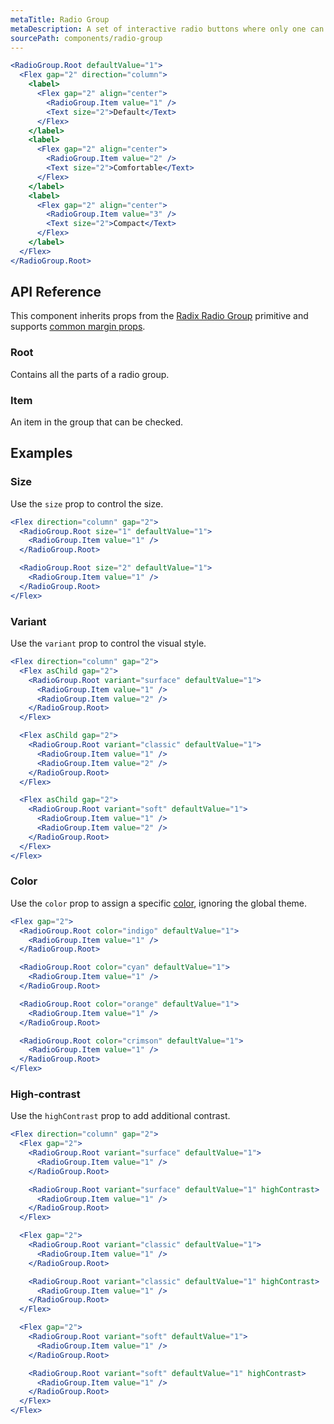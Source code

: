 ```yaml
---
metaTitle: Radio Group
metaDescription: A set of interactive radio buttons where only one can be selected at a time.
sourcePath: components/radio-group
---
```


```jsx live=true
<RadioGroup.Root defaultValue="1">
  <Flex gap="2" direction="column">
    <label>
      <Flex gap="2" align="center">
        <RadioGroup.Item value="1" />
        <Text size="2">Default</Text>
      </Flex>
    </label>
    <label>
      <Flex gap="2" align="center">
        <RadioGroup.Item value="2" />
        <Text size="2">Comfortable</Text>
      </Flex>
    </label>
    <label>
      <Flex gap="2" align="center">
        <RadioGroup.Item value="3" />
        <Text size="2">Compact</Text>
      </Flex>
    </label>
  </Flex>
</RadioGroup.Root>
```

## API Reference

This component inherits props from the [Radix Radio Group](/primitives/docs/components/radio-group) primitive and supports [common margin props](/themes/docs/theme/layout#margin-props).

### Root

Contains all the parts of a radio group.

<ThemesPropsTable name="radioGroup" />

### Item

An item in the group that can be checked.

## Examples

### Size

Use the `size` prop to control the size.

```jsx live=true
<Flex direction="column" gap="2">
  <RadioGroup.Root size="1" defaultValue="1">
    <RadioGroup.Item value="1" />
  </RadioGroup.Root>

  <RadioGroup.Root size="2" defaultValue="1">
    <RadioGroup.Item value="1" />
  </RadioGroup.Root>
</Flex>
```

### Variant

Use the `variant` prop to control the visual style.

```jsx live=true
<Flex direction="column" gap="2">
  <Flex asChild gap="2">
    <RadioGroup.Root variant="surface" defaultValue="1">
      <RadioGroup.Item value="1" />
      <RadioGroup.Item value="2" />
    </RadioGroup.Root>
  </Flex>

  <Flex asChild gap="2">
    <RadioGroup.Root variant="classic" defaultValue="1">
      <RadioGroup.Item value="1" />
      <RadioGroup.Item value="2" />
    </RadioGroup.Root>
  </Flex>

  <Flex asChild gap="2">
    <RadioGroup.Root variant="soft" defaultValue="1">
      <RadioGroup.Item value="1" />
      <RadioGroup.Item value="2" />
    </RadioGroup.Root>
  </Flex>
</Flex>
```

### Color

Use the `color` prop to assign a specific [color](/themes/docs/theme/color), ignoring the global theme.

```jsx live=true
<Flex gap="2">
  <RadioGroup.Root color="indigo" defaultValue="1">
    <RadioGroup.Item value="1" />
  </RadioGroup.Root>

  <RadioGroup.Root color="cyan" defaultValue="1">
    <RadioGroup.Item value="1" />
  </RadioGroup.Root>

  <RadioGroup.Root color="orange" defaultValue="1">
    <RadioGroup.Item value="1" />
  </RadioGroup.Root>

  <RadioGroup.Root color="crimson" defaultValue="1">
    <RadioGroup.Item value="1" />
  </RadioGroup.Root>
</Flex>
```

### High-contrast

Use the `highContrast` prop to add additional contrast.

```jsx live=true
<Flex direction="column" gap="2">
  <Flex gap="2">
    <RadioGroup.Root variant="surface" defaultValue="1">
      <RadioGroup.Item value="1" />
    </RadioGroup.Root>

    <RadioGroup.Root variant="surface" defaultValue="1" highContrast>
      <RadioGroup.Item value="1" />
    </RadioGroup.Root>
  </Flex>

  <Flex gap="2">
    <RadioGroup.Root variant="classic" defaultValue="1">
      <RadioGroup.Item value="1" />
    </RadioGroup.Root>

    <RadioGroup.Root variant="classic" defaultValue="1" highContrast>
      <RadioGroup.Item value="1" />
    </RadioGroup.Root>
  </Flex>

  <Flex gap="2">
    <RadioGroup.Root variant="soft" defaultValue="1">
      <RadioGroup.Item value="1" />
    </RadioGroup.Root>

    <RadioGroup.Root variant="soft" defaultValue="1" highContrast>
      <RadioGroup.Item value="1" />
    </RadioGroup.Root>
  </Flex>
</Flex>
```

